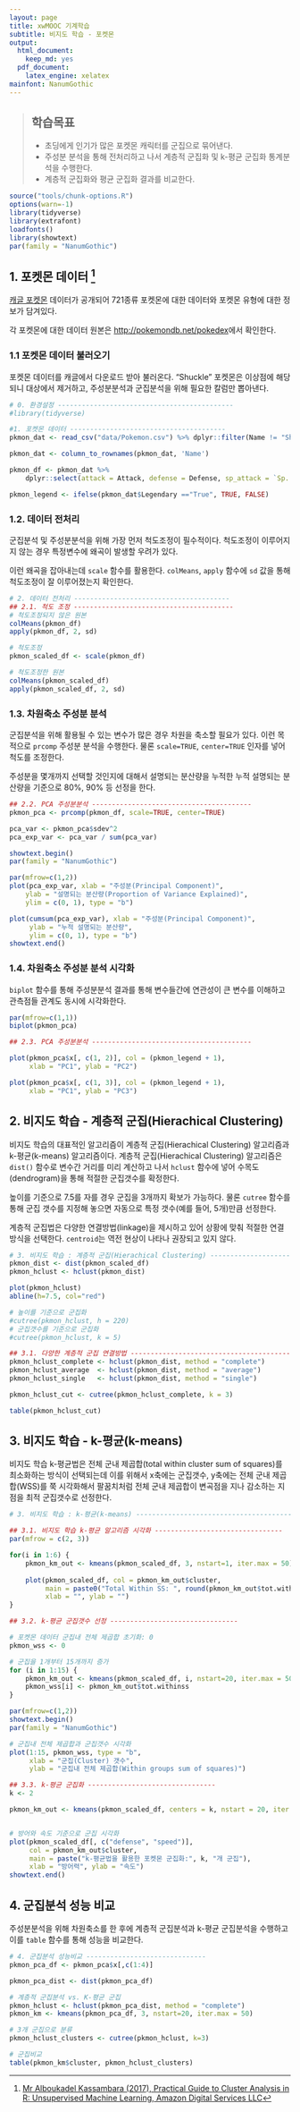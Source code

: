 ```yaml
---
layout: page
title: xwMOOC 기계학습
subtitle: 비지도 학습 - 포켓몬
output:
  html_document: 
    keep_md: yes
  pdf_document:
    latex_engine: xelatex
mainfont: NanumGothic
---
```

 
> ## 학습목표 {.objectives}
>
> * 초딩에게 인기가 많은 포켓몬 캐릭터를 군집으로 묶어낸다.
> * 주성분 분석을 통해 전처리하고 나서 계층적 군집화 및 k-평균 군집화 통계분석을 수행한다.
> * 계층적 군집화와 평균 군집화 결과를 비교한다.


``` r
source("tools/chunk-options.R")
options(warn=-1)
library(tidyverse)
library(extrafont)
loadfonts()
library(showtext)
par(family = "NanumGothic")
```

## 1. 포켓몬 데이터 [^prcatical-guide-to-cluster-analaysis-in-r] {#pokemon-data-unsupervised}

[^prcatical-guide-to-cluster-analaysis-in-r]: [Mr Alboukadel Kassambara (2017), Practical Guide to Cluster Analysis in R: Unsupervised Machine Learning, Amazon Digital Services LLC](https://www.amazon.com/Practical-Guide-Cluster-Analysis-Unsupervised-ebook/dp/B077KQBXTN/ref=la_B076JDHZC8_1_1?s=books&ie=UTF8&qid=1511857119&sr=1-1)

[캐글 포켓몬](https://www.kaggle.com/abcsds/pokemon) 데이터가 공개되어 721종류 포켓몬에 대한 데이터와 포켓몬 유형에 대한 정보가 담겨있다.

각 포켓몬에 대한 데이터 원본은 [http://pokemondb.net/pokedex](http://pokemondb.net/pokedex)에서 확인한다.

### 1.1 포켓몬 데이터 불러오기 {#import-pokemon-data}

포켓몬 데이터를 캐글에서 다운로드 받아 불러온다. 
"Shuckle" 포켓몬은 이상점에 해당되니 대상에서 제거하고, 주성분분석과 군집분석을 위해 필요한 칼럼만 뽑아낸다.

``` r
# 0. 환경설정 --------------------------------------------
#library(tidyverse)

#1. 포켓몬 데이터 ---------------------------------------
pkmon_dat <- read_csv("data/Pokemon.csv") %>% dplyr::filter(Name != "Shuckle")

pkmon_dat <- column_to_rownames(pkmon_dat, 'Name')

pkmon_df <- pkmon_dat %>%  
    dplyr::select(attack = Attack, defense = Defense, sp_attack = `Sp. Atk`, sp_defense =`Sp. Def`, speed = Speed) 

pkmon_legend <- ifelse(pkmon_dat$Legendary =="True", TRUE, FALSE)
```

### 1.2. 데이터 전처리 {#preprocess-pokemon-data}

군집분석 및 주성분분석을 위해 가장 먼저 척도조정이 필수적이다.
척도조정이 이루어지지 않는 경우 특정변수에 왜곡이 발생할 우려가 있다.

이런 왜곡을 잡아내는데 `scale` 함수를 활용한다. `colMeans`, `apply` 함수에 `sd` 값을 통해 
척도조정이 잘 이루어졌는지 확인한다.

``` r
# 2. 데이터 전처리 ---------------------------------------
## 2.1. 척도 조정 ----------------------------------------
# 척도조정되지 않은 원본
colMeans(pkmon_df)
apply(pkmon_df, 2, sd)

# 척도조정
pkmon_scaled_df <- scale(pkmon_df)

# 척도조정한 원본
colMeans(pkmon_scaled_df)
apply(pkmon_scaled_df, 2, sd)
```

### 1.3. 차원축소 주성분 분석 {#pokemon-pca}

군집분석을 위해 활용될 수 있는 변수가 많은 경우 차원을 축소할 필요가 있다.
이런 목적으로 `prcomp` 주성분 분석을 수행한다. 물론 `scale=TRUE`, `center=TRUE` 인자를 넣어
척도를 조정한다.

주성분을 몇개까지 선택할 것인지에 대해서 설명되는 분산량을 누적한 누적 설명되는 분산량을 기준으로 80%, 90% 등 선정을 한다.

``` r
## 2.2. PCA 주성분분석 ----------------------------------------
pkmon_pca <- prcomp(pkmon_df, scale=TRUE, center=TRUE)

pca_var <- pkmon_pca$sdev^2
pca_exp_var <- pca_var / sum(pca_var)

showtext.begin()
par(family = "NanumGothic")

par(mfrow=c(1,2))
plot(pca_exp_var, xlab = "주성분(Principal Component)",
    ylab = "설명되는 분산량(Proportion of Variance Explained)",
    ylim = c(0, 1), type = "b")

plot(cumsum(pca_exp_var), xlab = "주성분(Principal Component)",
     ylab = "누적 설명되는 분산량",
     ylim = c(0, 1), type = "b")
showtext.end()
```

### 1.4. 차원축소 주성분 분석 시각화 {#pokemon-pca-viz}

`biplot` 함수를 통해 주성분분석 결과를 통해 변수들간에 연관성이 큰 변수를 이해하고 관측점들 관계도 동시에 시각화한다.

``` r
par(mfrow=c(1,1))
biplot(pkmon_pca)

## 2.3. PCA 주성분분석 ----------------------------------------

plot(pkmon_pca$x[, c(1, 2)], col = (pkmon_legend + 1), 
     xlab = "PC1", ylab = "PC2")

plot(pkmon_pca$x[, c(1, 3)], col = (pkmon_legend + 1), 
     xlab = "PC1", ylab = "PC3")
```

## 2. 비지도 학습 - 계층적 군집(Hierachical Clustering) {#pokemon-unsupervised}

비지도 학습의 대표적인 알고리즘이 계층적 군집(Hierachical Clustering) 알고리즘과 
 k-평균(k-means) 알고리즘이다. 계층적 군집(Hierachical Clustering) 알고리즘은
`dist()` 함수로 변수간 거리를 미리 계산하고 나서 `hclust` 함수에 넣어 수목도(dendrogram)을 통해 적절한 군집갯수를 확정한다.

높이를 기준으로 7.5를 자를 경우 군집을 3개까지 확보가 가능하다.
물론 `cutree` 함수를 통해 군집 갯수를 지정해 놓으면 자동으로 특정 갯수(예를 들어, 5개)만큼 선정한다.

계층적 군집법은 다양한 연결방법(linkage)을 제시하고 있어 상황에 맞춰 적절한 연결방식을 선택한다.
`centroid`는 역전 현상이 나타나 권장되고 있지 않다.

``` r
# 3. 비지도 학습 : 계층적 군집(Hierachical Clustering) -----------------------------------------
pkmon_dist <- dist(pkmon_scaled_df)
pkmon_hclust <- hclust(pkmon_dist)

plot(pkmon_hclust)
abline(h=7.5, col="red")

# 높이를 기준으로 군집화
#cutree(pkmon_hclust, h = 220)
# 군집갯수를 기준으로 군집화
#cutree(pkmon_hclust, k = 5)

## 3.1. 다양한 계층적 군집 연결방법 -----------------------------------------------------
pkmon_hclust_complete <- hclust(pkmon_dist, method = "complete")
pkmon_hclust_average  <- hclust(pkmon_dist, method = "average")
pkmon_hclust_single   <- hclust(pkmon_dist, method = "single")

pkmon_hclust_cut <- cutree(pkmon_hclust_complete, k = 3)

table(pkmon_hclust_cut)
```

## 3. 비지도 학습 - k-평균(k-means) {#pokemon-unsupervised-kmeans} 

비지도 학습 k-평균법은 전체 군내 제곱합(total within cluster sum of squares)를 
최소화하는 방식이 선택되는데 이를 위해서 x축에는 군집갯수, y축에는 전체 군내 제곱합(WSS)를 쭉 시각화해서
팔꿈치처럼 전체 군내 제곱합이 변곡점을 지나 감소하는 지점을 최적 군집갯수로 선정한다.


``` r
# 3. 비지도 학습 : k-평균(k-means) -----------------------------------------

## 3.1. 비지도 학습 k-평균 알고리즘 시각화 --------------------------------
par(mfrow = c(2, 3))

for(i in 1:6) {
    pkmon_km_out <- kmeans(pkmon_scaled_df, 3, nstart=1, iter.max = 50)
    
    plot(pkmon_scaled_df, col = pkmon_km_out$cluster, 
         main = paste0("Total Within SS: ", round(pkmon_km_out$tot.withinss, 0)), 
         xlab = "", ylab = "")
}

## 3.2. k-평균 군집갯수 선정 --------------------------------

# 포켓몬 데이터 군집내 전체 제곱합 초기화: 0
pkmon_wss <- 0

# 군집을 1개부터 15개까지 증가
for (i in 1:15) {
    pkmon_km_out <- kmeans(pkmon_scaled_df, i, nstart=20, iter.max = 50)
    pkmon_wss[i] <- pkmon_km_out$tot.withinss
}

par(mfrow=c(1,2))
showtext.begin()
par(family = "NanumGothic")

# 군집내 전체 제곱합과 군집갯수 시각화 
plot(1:15, pkmon_wss, type = "b", 
     xlab = "군집(Cluster) 갯수", 
     ylab = "군집내 전체 제곱합(Within groups sum of squares)")

## 3.3. k-평균 군집화 --------------------------------
k <- 2

pkmon_km_out <- kmeans(pkmon_scaled_df, centers = k, nstart = 20, iter.max = 50)


# 방어와 속도 기준으로 군집 시각화 
plot(pkmon_scaled_df[, c("defense", "speed")],
     col = pkmon_km_out$cluster,
     main = paste("k-평균법을 활용한 포켓몬 군집화:", k, "개 군집"),
     xlab = "방어력", ylab = "속도")
showtext.end()
```

## 4. 군집분석 성능 비교 {#pokemon-unsupervised-comparison} 

주성분분석을 위해 차원축소를 한 후에 계층적 군집분석과 k-평균 군집분석을 수행하고 
이를 `table` 함수를 통해 성능을 비교한다.

``` r
# 4. 군집분석 성능비교 ------------------------------
pkmon_pca_df <- pkmon_pca$x[,c(1:4)]

pkmon_pca_dist <- dist(pkmon_pca_df)

# 계층적 군집분석 vs. K-평균 군집
pkmon_hclust <- hclust(pkmon_pca_dist, method = "complete")
pkmon_km <- kmeans(pkmon_pca_df, 3, nstart=20, iter.max = 50)

# 3개 군집으로 분류
pkmon_hclust_clusters <- cutree(pkmon_hclust, k=3)

# 군집비교
table(pkmon_km$cluster, pkmon_hclust_clusters)
```


